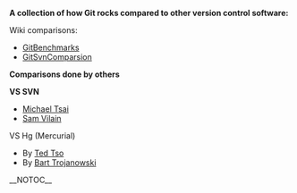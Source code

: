 <b>A collection of how Git rocks compared to other version control software:</b>

Wiki comparisons:

* [[GitBenchmarks]]
* [[GitSvnComparsion]]
<b>Comparisons done by others</b>

<b>VS SVN</b>

* [http://mjtsai.com/blog/2007/07/15/subversion-to-git/ Michael Tsai]
* [http://utsl.gen.nz/talks/git-svn/intro.html Sam Vilain]
VS Hg (Mercurial)

* By [http://tytso.livejournal.com/29467.html Ted Tso]
* By [http://www.jukie.net/~bart/blog/git-vs-hg Bart Trojanowski]

__NOTOC__